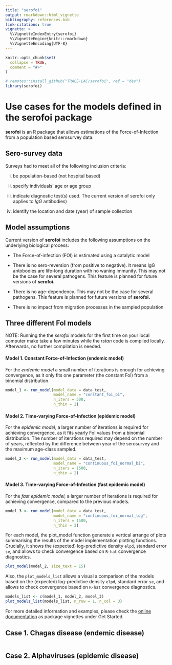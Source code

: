 ```yaml
---
title: "serofoi"
output: rmarkdown::html_vignette
bibliography: references.bib
link-citations: true
vignette: >
  %\VignetteIndexEntry{serofoi}
  %\VignetteEngine{knitr::rmarkdown}
  %\VignetteEncoding{UTF-8}
---
```


```r
knitr::opts_chunk$set(
  collapse = TRUE,
  comment = "#>"
)
```

```r
# remotes::install_github("TRACE-LAC/serofoi", ref = "dev")
library(serofoi)

```

# Use cases for the models defined in the serofoi package

**serofoi** is an R package that allows estimations of the Force-of-Infection from a population based serosurvey data.

## **Sero-survey data**

Surveys had to meet all of the following inclusion criteria:

(i) be population-based (not hospital based)

(ii) specify individuals' age or age group

(iii) indicate diagnostic test(s) used. The current version of serofoi only applies to *IgG* antibodies)

(iv) identify the location and date (year) of sample collection

## Model assumptions

Current version of **serofoi** includes the following assumptions on the underlying biological process:

-   The Force-of-infection (FOI) is estimated using a catalytic model

-   There is no sero-reversion (from positive to negative). It means IgG antobodies are life-long duration with no waning immunity. This may not be the case for several pathogens. This feature is planned for future versions of **serofoi.**

-   There is no age-dependency. This may not be the case for several pathogens. This feature is planned for future versions of **serofoi.**

-   There is no impact from migration processes in the sampled population

## **Three** different FoI models

::: {.alert .alert-primary}
NOTE: Running the the *serofoi* models for the first time on your local computer make take a few minutes while the *rstan* code is compiled locally. Afterwards, no further compilation is needed.
:::

#### Model 1. Constant Force-of-Infection (endemic model)

For the *endemic model* a small number of iterations is enough for achieving convergence, as it only fits one parameter (the constant FoI) from a binomial distribution.

```r
model_1 <- run_model(model_data = data_test,
                     model_name = "constant_foi_bi",
                     n_iters = 500, 
                     n_thin = 2)

```

#### Model 2. Time-varying Force-of-Infection (epidemic model)

For the *epidemic model,* a larger number of iterations is required for achieving convergence, as it fits yearly FoI values from a binomial distribution. The number of iterations required may depend on the number of years, reflected by the difference between year of the serosurvey and the maximum age-class sampled.

```r
model_2 <- run_model(model_data = data_test,
                     model_name = "continuous_foi_normal_bi",
                     n_iters = 1500, 
                     n_thin = 2)
```

#### Model 3. Time-varying Force-of-Infection (fast epidemic model)

For the *fast* *epidemic model,* a larger number of iterations is required for achieving convergence, compared to the previous models.

```r
model_3 <- run_model(model_data = data_test,
                     model_name = "continuous_foi_normal_log",
                     n_iters = 1500, 
                     n_thin = 2)
```

For each model, the plot_model function generate a vertical arrange of plots summarising the results of the model implementation plotting functions. Crucially, it shows the (expected) log-predictive density `elpd`, standard error `se`, and allows to check convergence based on `R-hat` convergence diagnostics.

```r

plot_model(model_2, size_text = 15)
```

Also, the `plot_models_list` allows a visual a comparison of the models based on the (expected) log-predictive density `elpd`, standard error `se`, and allows to check convergence based on `R-hat` convergence diagnostics.

```r
models_list <- c(model_1, model_2, model_3)
plot_models_list(models_list, n_row = 1, n_col = 3)
```

For more detailed information and examples, please check the [online documentation](https://epiverse-trace.github.io/serofoi/articles) as package vignettes under Get Started.

## Case 1. Chagas disease (endemic disease)

```r



```

## Case 2. Alphaviruses (epidemic disease)

# 
